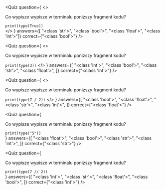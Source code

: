 
<Quiz 
    question={
        <>
            <p>Co wypisze wypisze w terminalu poniższy fragment kodu?</p>
            <Code>print(type(True))</Code>    
        </>
    }
    answers={[
        "<class 'str'>",
        "<class 'bool'>",
        "<class 'float'>",
        "<class 'int'>"]}
    correct={"<class 'bool'>"}
/>

<Quiz 
question={
<>
    <p>Co wypisze wypisze w terminalu poniższy fragment kodu?</p>
    <Code>print(type(3))</Code>
</>
}
    answers={[
        "<class 'int'>",
        "<class 'bool'>",
        "<class 'str'>",
        "<class 'float'>",
        ]}
    correct={"<class 'int'>"}
/>

<Quiz 
    question={
        <>
            <p>Co wypisze wypisze w terminalu poniższy fragment kodu?</p>
            <Code>print(type(7 / 2))</Code>
        </>
    }
    answers={[
        "<class 'bool'>",
        "<class 'float'>",
        "<class 'str'>",
        "<class 'int'>",
        ]}
    correct={"<class 'float'>"}
/>

<Quiz 
    question={
        <div>
            <p>Co wypisze wypisze w terminalu poniższy fragment kodu?</p>
            <Code>print(type("5"))</Code>
        </div>
    }
    answers={[
        "<class 'float'>",
        "<class 'bool'>",
        "<class 'str'>",
        "<class 'int'>",
        ]}
    correct={"<class 'str'>"}
/>

<Quiz 
    question={
        <div>
            <p>Co wypisze wypisze w terminalu poniższy fragment kodu?</p>
            <Code>print(type(7 // 2))</Code>
        </div>
    }
    answers={[
        "<class 'int'>",
        "<class 'str'>",
        "<class 'float'>",
        "<class 'bool'>",
        ]}
    correct={"<class 'int'>"}
/>

